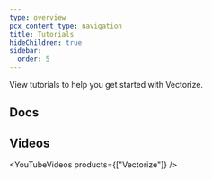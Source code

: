 ```yaml
---
type: overview
pcx_content_type: navigation
title: Tutorials
hideChildren: true
sidebar:
  order: 5
---
```



View <GlossaryTooltip term="tutorial">tutorials</GlossaryTooltip> to help you get started with Vectorize.

## Docs

<ListTutorials />

## Videos

<YouTubeVideos products={["Vectorize"]} />
